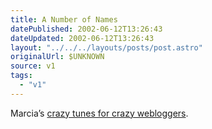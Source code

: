 ```yaml
---
title: A Number of Names
datePublished: 2002-06-12T13:26:43
dateUpdated: 2002-06-12T13:26:43
layout: "../../../layouts/posts/post.astro"
originalUrl: $UNKNOWN
source: v1
tags:
  - "v1"
---
```


Marcia&#8217;s [crazy tunes for crazy webloggers][1].

[1]: http://www.dutchbint.org/xl.php?2002/06/05.php
